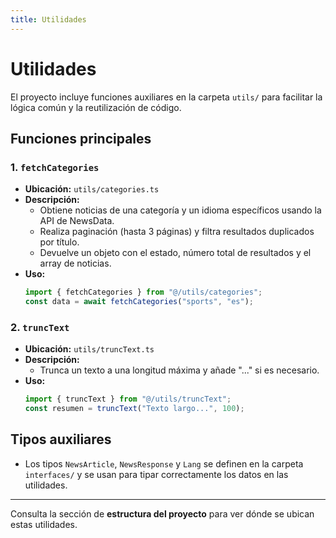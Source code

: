 ```yaml
---
title: Utilidades
---
```


# Utilidades

El proyecto incluye funciones auxiliares en la carpeta `utils/` para facilitar la lógica común y la reutilización de código.

## Funciones principales

### 1. `fetchCategories`

- **Ubicación:** `utils/categories.ts`
- **Descripción:**
  - Obtiene noticias de una categoría y un idioma específicos usando la API de NewsData.
  - Realiza paginación (hasta 3 páginas) y filtra resultados duplicados por título.
  - Devuelve un objeto con el estado, número total de resultados y el array de noticias.
- **Uso:**
  ```ts
  import { fetchCategories } from "@/utils/categories";
  const data = await fetchCategories("sports", "es");
  ```

### 2. `truncText`

- **Ubicación:** `utils/truncText.ts`
- **Descripción:**
  - Trunca un texto a una longitud máxima y añade "..." si es necesario.
- **Uso:**
  ```ts
  import { truncText } from "@/utils/truncText";
  const resumen = truncText("Texto largo...", 100);
  ```

## Tipos auxiliares

- Los tipos `NewsArticle`, `NewsResponse` y `Lang` se definen en la carpeta `interfaces/` y se usan para tipar correctamente los datos en las utilidades.

---

Consulta la sección de **estructura del proyecto** para ver dónde se ubican estas utilidades.
